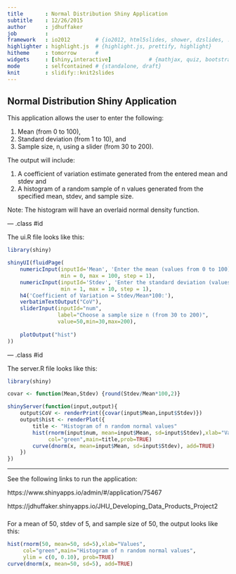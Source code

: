 ```yaml
---
title       : Normal Distribution Shiny Application
subtitle    : 12/26/2015
author      : jdhuffaker
job         : 
framework   : io2012        # {io2012, html5slides, shower, dzslides, ...}
highlighter : highlight.js  # {highlight.js, prettify, highlight}
hitheme     : tomorrow      # 
widgets     : [shiny,interactive]            # {mathjax, quiz, bootstrap}
mode        : selfcontained # {standalone, draft}
knit        : slidify::knit2slides
---
```


## Normal Distribution Shiny Application

This application allows the user to enter the following:

1. Mean (from 0 to 100), 
2. Standard deviation (from 1 to 10), and 
3. Sample size, n, using a slider (from 30 to 200). 

The output will include:

1. A coefficient of variation estimate generated from the entered mean and stdev and
2. A histogram of a random sample of n values generated from the specified mean, stdev, and sample size.

Note: The histogram will have an overlaid normal density function.

--- .class #id 

The ui.R file looks like this:

```r

library(shiny)

shinyUI(fluidPage(
    numericInput(inputId='Mean', 'Enter the mean (values from 0 to 100):', 50, 
                 min = 0, max = 100, step = 1),
    numericInput(inputId='Stdev', 'Enter the standard deviation (values from 1 to 10):', 5, 
                 min = 1, max = 10, step = 1),
    h4('Coefficient of Variation = Stdev/Mean*100:'),
    verbatimTextOutput("CoV"),
    sliderInput(inputId="num",
                label="Choose a sample size n (from 30 to 200)",
                value=50,min=30,max=200),
    
    plotOutput("hist")
))

```

--- .class #id 

The server.R file looks like this:

```r
library(shiny)

covar <- function(Mean,Stdev) {round(Stdev/Mean*100,2)}

shinyServer(function(input,output){
    output$CoV <- renderPrint({covar(input$Mean,input$Stdev)})
    output$hist <- renderPlot({
        title <- "Histogram of n random normal values"
        hist(rnorm(input$num, mean=input$Mean, sd=input$Stdev),xlab="Values",
             col="green",main=title,prob=TRUE)
        curve(dnorm(x, mean=input$Mean, sd=input$Stdev), add=TRUE)
    })
})

```

--- 
See the following links to run the application:

https://www.shinyapps.io/admin/#/application/75467

https://jdhuffaker.shinyapps.io/JHU_Developing_Data_Products_Project2

### 
For a mean of 50, stdev of 5, and sample size of 50, the output looks like this:

```r
hist(rnorm(50, mean=50, sd=5),xlab="Values",
     col="green",main="Histogram of n random normal values",
     ylim = c(0, 0.10), prob=TRUE)
curve(dnorm(x, mean=50, sd=5), add=TRUE)
```

